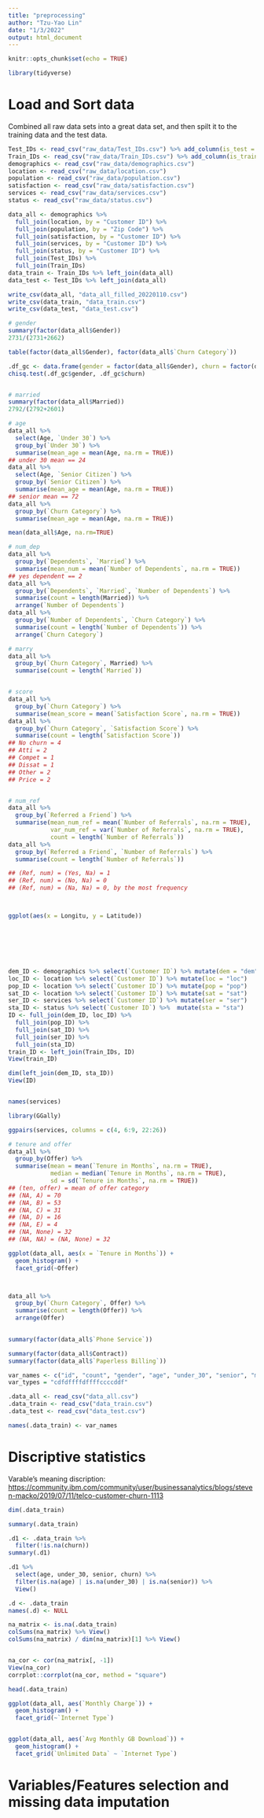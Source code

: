 ```yaml
---
title: "preprocessing"
author: "Tzu-Yao Lin"
date: "1/3/2022"
output: html_document
---
```


```r
knitr::opts_chunk$set(echo = TRUE)
```


```r
library(tidyverse)
```


# Load and Sort data

Combined all raw data sets into a great data set, and then spilt it to the training data and the test data.
```r
Test_IDs <- read_csv("raw_data/Test_IDs.csv") %>% add_column(is_test = TRUE)
Train_IDs <- read_csv("raw_data/Train_IDs.csv") %>% add_column(is_train = TRUE)
demographics <- read_csv("raw_data/demographics.csv")
location <- read_csv("raw_data/location.csv")
population <- read_csv("raw_data/population.csv")
satisfaction <- read_csv("raw_data/satisfaction.csv")
services <- read_csv("raw_data/services.csv")
status <- read_csv("raw_data/status.csv")

data_all <- demographics %>% 
  full_join(location, by = "Customer ID") %>% 
  full_join(population, by = "Zip Code") %>%
  full_join(satisfaction, by = "Customer ID") %>% 
  full_join(services, by = "Customer ID") %>% 
  full_join(status, by = "Customer ID") %>% 
  full_join(Test_IDs) %>% 
  full_join(Train_IDs)
data_train <- Train_IDs %>% left_join(data_all)
data_test <- Test_IDs %>% left_join(data_all)

write_csv(data_all, "data_all_filled_20220110.csv")
write_csv(data_train, "data_train.csv")
write_csv(data_test, "data_test.csv")
```


```r
# gender
summary(factor(data_all$Gender))
2731/(2731+2662)

table(factor(data_all$Gender), factor(data_all$`Churn Category`))

.df_gc <- data.frame(gender = factor(data_all$Gender), churn = factor(data_all$`Churn Category`))
chisq.test(.df_gc$gender, .df_gc$churn)


# married
summary(factor(data_all$Married))
2792/(2792+2601)
```


```r
# age
data_all %>% 
  select(Age, `Under 30`) %>% 
  group_by(`Under 30`) %>% 
  summarise(mean_age = mean(Age, na.rm = TRUE))
## under 30 mean == 24
data_all %>% 
  select(Age, `Senior Citizen`) %>% 
  group_by(`Senior Citizen`) %>% 
  summarise(mean_age = mean(Age, na.rm = TRUE))
## senior mean == 72
data_all %>% 
  group_by(`Churn Category`) %>% 
  summarise(mean_age = mean(Age, na.rm = TRUE))

mean(data_all$Age, na.rm=TRUE)

```


```r
# num_dep
data_all %>% 
  group_by(`Dependents`, `Married`) %>% 
  summarise(mean_num = mean(`Number of Dependents`, na.rm = TRUE))
## yes dependent == 2
data_all %>% 
  group_by(`Dependents`, `Married`, `Number of Dependents`) %>% 
  summarise(count = length(Married)) %>% 
  arrange(`Number of Dependents`)
data_all %>% 
  group_by(`Number of Dependents`, `Churn Category`) %>% 
  summarise(count = length(`Number of Dependents`)) %>% 
  arrange(`Churn Category`)
```


```r
# marry
data_all %>% 
  group_by(`Churn Category`, Married) %>% 
  summarise(count = length(`Married`))


# score
data_all %>% 
  group_by(`Churn Category`) %>% 
  summarise(mean_score = mean(`Satisfaction Score`, na.rm = TRUE))
data_all %>% 
  group_by(`Churn Category`, `Satisfaction Score`) %>% 
  summarise(count = length(`Satisfaction Score`))
## No churn = 4
## Atti = 2
## Compet = 1
## Dissat = 1
## Other = 2
## Price = 2


# num_ref
data_all %>% 
  group_by(`Referred a Friend`) %>% 
  summarise(mean_num_ref = mean(`Number of Referrals`, na.rm = TRUE),
            var_num_ref = var(`Number of Referrals`, na.rm = TRUE),
            count = length(`Number of Referrals`))
data_all %>% 
  group_by(`Referred a Friend`, `Number of Referrals`) %>% 
  summarise(count = length(`Number of Referrals`))

## (Ref, num) = (Yes, Na) = 1 
## (Ref, num) = (No, Na) = 0
## (Ref, num) = (Na, Na) = 0, by the most frequency 



ggplot(aes(x = Longitu, y = Latitude))








```




```r
dem_ID <- demographics %>% select(`Customer ID`) %>% mutate(dem = "dem")
loc_ID <- location %>% select(`Customer ID`) %>% mutate(loc = "loc")
pop_ID <- location %>% select(`Customer ID`) %>% mutate(pop = "pop")
sat_ID <- location %>% select(`Customer ID`) %>% mutate(sat = "sat")
ser_ID <- services %>% select(`Customer ID`) %>% mutate(ser = "ser")
sta_ID <- status %>% select(`Customer ID`) %>%  mutate(sta = "sta")
ID <- full_join(dem_ID, loc_ID) %>% 
  full_join(pop_ID) %>% 
  full_join(sat_ID) %>% 
  full_join(ser_ID) %>% 
  full_join(sta_ID)
train_ID <- left_join(Train_IDs, ID)
View(train_ID)

dim(left_join(dem_ID, sta_ID))
View(ID)


names(services)
```

```r
library(GGally)

ggpairs(services, columns = c(4, 6:9, 22:26))
```

```r
# tenure and offer 
data_all %>% 
  group_by(Offer) %>% 
  summarise(mean = mean(`Tenure in Months`, na.rm = TRUE), 
            median = median(`Tenure in Months`, na.rm = TRUE),
            sd = sd(`Tenure in Months`, na.rm = TRUE))
## (ten, offer) = mean of offer category
## (NA, A) = 70
## (NA, B) = 53
## (NA, C) = 31
## (NA, D) = 16
## (NA, E) = 4
## (NA, None) = 32
## (NA, NA) = (NA, None) = 32

ggplot(data_all, aes(x = `Tenure in Months`)) +
  geom_histogram() +
  facet_grid(~Offer)



data_all %>% 
  group_by(`Churn Category`, Offer) %>% 
  summarise(count = length(Offer)) %>% 
  arrange(Offer)
  

summary(factor(data_all$`Phone Service`))
```


```r
summary(factor(data_all$Contract))
summary(factor(data_all$`Paperless Billing`))
```








```r
var_names <- c("id", "count", "gender", "age", "under_30", "senior", "married", "dpnd", "n_dpnd", "country", "state", "city", "zip", "lat_long", "lat", "long", "ID", "pop", "score", "churn")
var_types = "cdfdffffdffffccccddf"

.data_all <- read_csv("data_all.csv")
.data_train <- read_csv("data_train.csv")
.data_test <- read_csv("data_test.csv")

names(.data_train) <- var_names

```

# Discriptive statistics

Varable's meaning discription: <https://community.ibm.com/community/user/businessanalytics/blogs/steven-macko/2019/07/11/telco-customer-churn-1113>

```r
dim(.data_train)

summary(.data_train)

.d1 <- .data_train %>% 
  filter(!is.na(churn))
summary(.d1)

.d1 %>% 
  select(age, under_30, senior, churn) %>% 
  filter(is.na(age) | is.na(under_30) | is.na(senior)) %>% 
  View()

.d <- .data_train
names(.d) <- NULL

na_matrix <- is.na(.data_train)
colSums(na_matrix) %>% View()
colSums(na_matrix) / dim(na_matrix)[1] %>% View()


na_cor <- cor(na_matrix[, -1])
View(na_cor)
corrplot::corrplot(na_cor, method = "square")
```


```r
head(.data_train)
```
```r

ggplot(data_all, aes(`Monthly Charge`)) +
  geom_histogram() +
  facet_grid(~`Internet Type`)


ggplot(data_all, aes(`Avg Monthly GB Download`)) +
  geom_histogram() +
  facet_grid(`Unlimited Data` ~ `Internet Type`)

```


# Variables/Features selection and missing data imputation

```r

```


